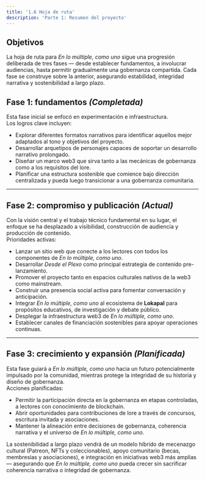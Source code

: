 ```yaml
---
title: '1.6 Hoja de ruta'
description: 'Parte 1: Resumen del proyecto'
---
```


## Objetivos

La hoja de ruta para *En lo múltiple, como uno* sigue una progresión deliberada de tres fases — desde establecer fundamentos, a involucrar audiencias, hasta permitir gradualmente una gobernanza compartida. Cada fase se construye sobre la anterior, asegurando estabilidad, integridad narrativa y sostenibilidad a largo plazo.

## Fase 1: fundamentos *(Completada)*

Esta fase inicial se enfocó en experimentación e infraestructura.  
Los logros clave incluyen:
- Explorar diferentes formatos narrativos para identificar aquellos mejor adaptados al tono y objetivos del proyecto.
- Desarrollar arquetipos de personajes capaces de soportar un desarrollo narrativo prolongado.
- Diseñar un marco web3 que sirva tanto a las mecánicas de gobernanza como a los requisitos del lore.
- Planificar una estructura sostenible que comience bajo dirección centralizada y pueda luego transicionar a una gobernanza comunitaria.

---

## Fase 2: compromiso y publicación *(Actual)*

Con la visión central y el trabajo técnico fundamental en su lugar, el enfoque se ha desplazado a visibilidad, construcción de audiencia y producción de contenido.  
Prioridades activas:
- Lanzar un sitio web que conecte a los lectores con todos los componentes de *En lo múltiple, como uno*.
- Desarrollar *Desde el Plexo* como principal estrategia de contenido pre-lanzamiento.
- Promover el proyecto tanto en espacios culturales nativos de la web3 como mainstream.
- Construir una presencia social activa para fomentar conversación y anticipación.
- Integrar *En lo múltiple, como uno* al ecosistema de **Lokapal** para propósitos educativos, de investigación y debate público.
- Desplegar la infraestructura web3 de *En lo múltiple, como uno*.
- Establecer canales de financiación sostenibles para apoyar operaciones continuas.

---

## Fase 3: crecimiento y expansión *(Planificada)*

Esta fase guiará a *En lo múltiple, como uno* hacia un futuro potencialmente impulsado por la comunidad, mientras protege la integridad de su historia y diseño de gobernanza.  
Acciones planificadas:
- Permitir la participación directa en la gobernanza en etapas controladas, a lectores con conocimiento de blockchain.
- Abrir oportunidades para contribuciones de lore a través de concursos, escritura invitada y asociaciones.
- Mantener la alineación entre decisiones de gobernanza, coherencia narrativa y el universo de *En lo múltiple, como uno*.

La sostenibilidad a largo plazo vendrá de un modelo híbrido de mecenazgo cultural (Patreon, NFTs y coleccionables), apoyo comunitario (becas, membresías y asociaciones), e integración en iniciativas web3 más amplias — asegurando que *En lo múltiple, como uno* pueda crecer sin sacrificar coherencia narrativa o integridad de gobernanza.
